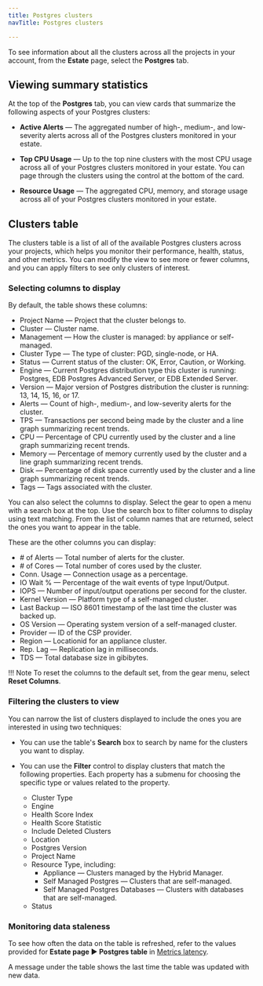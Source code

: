 ```yaml
---
title: Postgres clusters
navTitle: Postgres clusters

---
```


To see information about all the clusters across all the projects in your account, from the **Estate** page, select the **Postgres** tab.

## Viewing summary statistics

At the top of the **Postgres** tab, you can view cards that summarize the following aspects of your Postgres clusters:

-  **Active Alerts** &mdash; The aggregated number of high-, medium-, and low-severity alerts across all of the Postgres clusters monitored in your estate.

-  **Top CPU Usage** &mdash; Up to the top nine clusters with the most CPU usage across all of your Postgres clusters monitored in your estate. You can page through the clusters using the control at the bottom of the card.

-  **Resource Usage** &mdash; The aggregated CPU, memory, and storage usage across all of your Postgres clusters monitored in your estate.

## Clusters table

The clusters table is a list of all of the available Postgres clusters across your projects, which helps you monitor their performance, health, status, and other metrics. You can modify the view to see more or fewer columns, and you can apply filters to see only clusters of interest.

### Selecting columns to display

By default, the table shows these columns:

- Project Name &mdash; Project that the cluster belongs to.
- Cluster &mdash; Cluster name.
- Management &mdash; How the cluster is managed: by appliance or self-managed.
- Cluster Type &mdash; The type of cluster: PGD, single-node, or HA.
- Status &mdash; Current status of the cluster: OK, Error, Caution, or Working.
- Engine &mdash; Current Postgres distribution type this cluster is running: Postgres, EDB Postgres Advanced Server, or EDB Extended Server.
- Version &mdash; Major version of Postgres distribution the cluster is running: 13, 14, 15, 16, or 17.
- Alerts &mdash; Count of high-, medium-, and low-severity alerts for the cluster.
- TPS &mdash; Transactions per second being made by the cluster and a line graph summarizing recent trends.
- CPU  &mdash; Percentage of CPU currently used by the cluster and a line graph summarizing recent trends.
- Memory &mdash; Percentage of memory currently used by the cluster and a line graph summarizing recent trends.
- Disk &mdash; Percentage of disk space currently used by the cluster and a line graph summarizing recent trends.
- Tags &mdash; Tags associated with the cluster.

You can also select the columns to display. Select the gear to open a menu with a search box at the top. Use the search box to filter columns to display using text matching. From the list of column names that are returned, select the ones you want to appear in the table. 

These are the other columns you can display:

- \# of Alerts &mdash; Total number of alerts for the cluster.
- \# of Cores &mdash; Total number of cores used by the cluster.
- Conn. Usage &mdash; Connection usage as a percentage.
- IO Wait % &mdash; Percentage of the wait events of type Input/Output.
- IOPS &mdash; Number of input/output operations per second for the cluster.
- Kernel Version &mdash; Platform type of a self-managed cluster.
- Last Backup &mdash; ISO 8601 timestamp of the last time the cluster was backed up.
- OS Version &mdash; Operating system version of a self-managed cluster.
- Provider &mdash; ID of the CSP provider.
- Region &mdash; Locationid for an appliance cluster.
- Rep. Lag &mdash; Replication lag in milliseconds.
- TDS &mdash; Total database size in gibibytes.

!!! Note
    To reset the columns to the default set, from the gear menu, select **Reset Columns**.

### Filtering the clusters to view

You can narrow the list of clusters displayed to include the ones you are interested in using two techniques: 

- You can use the table's **Search** box to search by name for the clusters you want to display.
- You can use the **Filter** control to display clusters that match the following properties. Each property has a submenu for choosing the specific type or values related to the property.

    - Cluster Type
    - Engine
    - Health Score Index
    - Health Score Statistic
    - Include Deleted Clusters
    - Location
    - Postgres Version
    - Project Name
    - Resource Type, including:
        - Appliance &mdash; Clusters managed by the Hybrid Manager.
        - Self Managed Postgres &mdash; Clusters that are self-managed.
        - Self Managed Postgres Databases &mdash; Clusters with databases that are self-managed.
    - Status

### Monitoring data staleness

To see how often the data on the table is refreshed, refer to the values provided for **Estate page ► Postgres table** in [Metrics latency](/edb-postgres-ai/hybrid-manager/using_hybrid_manager/monitoring/monitoring_console/metrics_latency).

A message under the table shows the last time the table was updated with new data.
